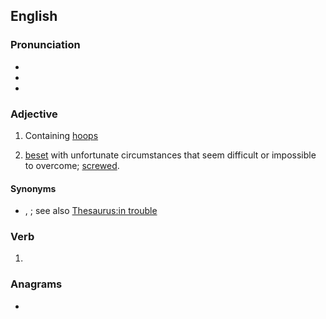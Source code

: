 ==English==

===Pronunciation===
* {{IPA|en|/huːpt/}}
* {{audio|en|En-au-hooped.ogg|Audio (AU)}}
* {{rhymes|en|uːpt}}

===Adjective===
{{en-adj}}

# Containing [[hoop]]s
# {{lb|en|western Canada|slang}} [[beset]] with unfortunate circumstances that seem difficult or impossible to overcome; [[screwed]].

====Synonyms====
* {{sense|beset}} {{l|en|screwed}}, {{l|en|fucked}}; see also [[Thesaurus:in trouble]]

===Verb===
{{head|en|verb form}}

# {{en-past of|hoop}}

===Anagrams===
* {{anagrams|en|a=dehoop|poohed}}